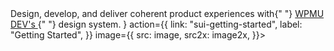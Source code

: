 


<Meta title="SUI/Home" />

<Unstyled>
	<Home
		title="Shared UI"
		subtitle={
			<>
				Design, develop, and deliver coherent product experiences with{" "}
				<a href="https://wpmudev.com/" target="_blank" rel="nofollow">
					WPMU DEV's
				</a>{" "}
				design system.
			</>
		}
		action={{
			link: "sui-getting-started",
			label: "Getting Started",
		}}
		image={{
			src: image,
			src2x: image2x,
		}}>
		<Row gutter="sm">
			<Col size="2">
				<SimpleCard
					title="Components"
					description="Presentational UI components with encapsulated styles for React framework."
					action="sui-components-core-grid--docs"
					image={{
						src: cardComponents,
						src2x: cardComponents2x,
					}}
					theme="dark"
					style={{ background: "#1A1A1A" }}
				/>
			</Col>
			<Col size="2">
				<SimpleCard
					title="CSS Framework"
					description="Styles-centric framework that gives you the base styles and structure for any component."
					action="sui-css-framework-overview"
					image={{
						src: cardCss,
						src2x: cardCss2x,
					}}
					theme="light"
					style={{ background: "#F2F2F2" }}
				/>
			</Col>
			<Col size="2">
				<SimpleCard
					title="Icons Pack"
					description="Communicate messages at a glance and draw attention to important information."
					action="sui-icons-pack--list"
					image={{
						src: cardIcons,
						src2x: cardIcons2x,
					}}
					theme="light"
					style={{ background: "#EBF2FF" }}
				/>
			</Col>
		</Row>
	</Home>
</Unstyled>
